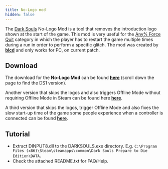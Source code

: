 ```yaml
---
title: No-Logo mod
hidden: false
---
```


The [Dark Souls](/darksouls) No-Logo Mod is a tool that removes the introduction logo shown at the start of the game. This mod is very useful for the [Any% Force Quit](/darksouls/any-force-quit) category in which the player has to restart the game multiple times during a run in order to perform a specific glitch. The mod was created by [**blcd**](https://github.com/bladecoding/DarkSouls3RemoveIntroScreens) and only works for PC, on current patch.

## Download

The download for the **No-Logo Mod** can be found [**here**](https://github.com/bladecoding/DarkSouls3RemoveIntroScreens/releases) (scroll down the page to find the DS1 version).

Another version that skips the logos and also triggers Offline Mode without requiring Offline Mode in Steam can be found here [**here**](https://github.com/NEZ64/DarkSoulsOfflineLogoSkip/releases).

A third version that skips the logos, trigger Offline Mode and also fixes the slow start-up time of the game some people experience when a controller is connected can be found [**here**](https://github.com/r3sus/Resouls/tree/main/ptde/gmpfx#dll).

## Tutorial

- Extract DINPUT8.dll to the DARKSOULS.exe directory. E.g. `C:\Program Files (x86)\Steam\steamapps\common\Dark Souls Prepare to Die Edition\DATA`.
- Check the attached README.txt for FAQ/Help.

